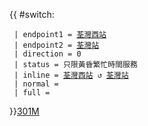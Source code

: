 {{ #switch: {{{format|}}}
  | endpoint1 = [[荃灣西站]]
  | endpoint2 = [[荃灣站]]
  | direction = 0
  | status = 只限黃昏繁忙時間服務
  | inline = [[荃灣西站]] ↺ [[荃灣站]]
  | normal =
  | full =
}}<noinclude>[[category:新界專線小巴路線模板|301M]]</noinclude>